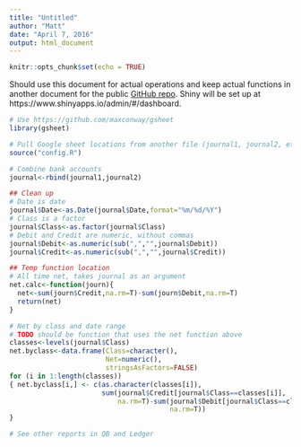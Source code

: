 ```yaml
---
title: "Untitled"
author: "Matt"
date: "April 7, 2016"
output: html_document
---
```


```r
knitr::opts_chunk$set(echo = TRUE)
```

Should use this document for actual operations and keep actual functions in another document for the public [GitHub repo](https://github.com/mattbk/ledgerr). Shiny will be set up at https://www.shinyapps.io/admin/#/dashboard.

```r
# Use https://github.com/maxconway/gsheet
library(gsheet)

# Pull Google sheet locations from another file (journal1, journal2, etc.)
source("config.R")

# Combine bank accounts
journal<-rbind(journal1,journal2)

## Clean up
# Date is date
journal$Date<-as.Date(journal$Date,format="%m/%d/%Y")
# Class is a factor
journal$Class<-as.factor(journal$Class)
# Debit and Credit are numeric, without commas
journal$Debit<-as.numeric(sub(",","",journal$Debit))
journal$Credit<-as.numeric(sub(",","",journal$Credit))

## Temp function location
# All time net, takes journal as an argument 
net.calc<-function(journ){
  net<-sum(journ$Credit,na.rm=T)-sum(journ$Debit,na.rm=T)
  return(net)
}

# Net by class and date range
# TODO should be function that uses the net function above
classes<-levels(journal$Class)
net.byclass<-data.frame(Class=character(),
                        Net=numeric(),
                        stringsAsFactors=FALSE)
for (i in 1:length(classes))
{ net.byclass[i,] <- c(as.character(classes[i]),
                       sum(journal$Credit[journal$Class==classes[i]],
                           na.rm=T)-sum(journal$Debit[journal$Class==classes[i]],
                                        na.rm=T))
}

# See other reports in QB and Ledger

```